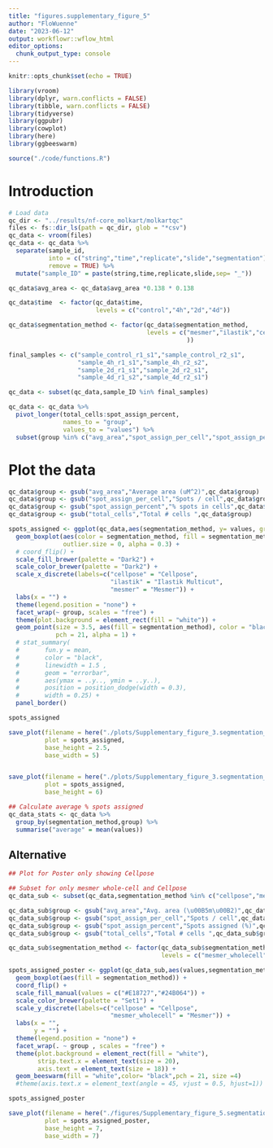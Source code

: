 ```yaml
---
title: "figures.supplementary_figure_5"
author: "FloWuenne"
date: "2023-06-12"
output: workflowr::wflow_html
editor_options:
  chunk_output_type: console
---
```


```r
knitr::opts_chunk$set(echo = TRUE)

library(vroom)
library(dplyr, warn.conflicts = FALSE)
library(tibble, warn.conflicts = FALSE)
library(tidyverse)
library(ggpubr)
library(cowplot)
library(here)
library(ggbeeswarm)

source("./code/functions.R")
```

# Introduction

```r
# Load data
qc_dir <- "../results/nf-core_molkart/molkartqc"
files <- fs::dir_ls(path = qc_dir, glob = "*csv")
qc_data <- vroom(files)
qc_data <- qc_data %>%
  separate(sample_id,
           into = c("string","time","replicate","slide","segmentation"),
           remove = TRUE) %>%
  mutate("sample_ID" = paste(string,time,replicate,slide,sep= "_"))

qc_data$avg_area <- qc_data$avg_area *0.138 * 0.138

qc_data$time  <- factor(qc_data$time,
                        levels = c("control","4h","2d","4d"))

qc_data$segmentation_method <- factor(qc_data$segmentation_method,
                                      levels = c("mesmer","ilastik","cellpose"
                                                 ))

final_samples <- c("sample_control_r1_s1","sample_control_r2_s1",
                   "sample_4h_r1_s1","sample_4h_r2_s2",
                   "sample_2d_r1_s1","sample_2d_r2_s1",
                   "sample_4d_r1_s2","sample_4d_r2_s1")

qc_data <- subset(qc_data,sample_ID %in% final_samples)

qc_data <- qc_data %>%
  pivot_longer(total_cells:spot_assign_percent,
               names_to = "group",
               values_to = "values") %>%
  subset(group %in% c("avg_area","spot_assign_per_cell","spot_assign_percent","total_cells"))
```

# Plot the data

```r
qc_data$group <- gsub("avg_area","Average area (uM^2)",qc_data$group)
qc_data$group <- gsub("spot_assign_per_cell","Spots / cell",qc_data$group)
qc_data$group <- gsub("spot_assign_percent","% spots in cells",qc_data$group)
qc_data$group <- gsub("total_cells","Total # cells ",qc_data$group)

spots_assigned <- ggplot(qc_data,aes(segmentation_method, y= values, group = segmentation_method)) +
  geom_boxplot(aes(color = segmentation_method, fill = segmentation_method),
               outlier.size = 0, alpha = 0.3) +
  # coord_flip() +
  scale_fill_brewer(palette = "Dark2") +
  scale_color_brewer(palette = "Dark2") +
  scale_x_discrete(labels=c("cellpose" = "Cellpose",
                            "ilastik" = "Ilastik Multicut",
                            "mesmer" = "Mesmer")) +
  labs(x = "") +
  theme(legend.position = "none") +
  facet_wrap(~ group, scales = "free") +
  theme(plot.background = element_rect(fill = "white")) +
  geom_point(size = 3.5, aes(fill = segmentation_method), color = "black" ,
             pch = 21, alpha = 1) +
  # stat_summary(
  #       fun.y = mean,
  #       color = "black",
  #       linewidth = 1.5 ,
  #       geom = "errorbar", 
  #       aes(ymax = ..y.., ymin = ..y..),
  #       position = position_dodge(width = 0.3), 
  #       width = 0.25) +
  panel_border()

spots_assigned

save_plot(filename = here("./plots/Supplementary_figure_3.segmentation_metrics.png"),
          plot = spots_assigned,
          base_height = 2.5,
          base_width = 5)


save_plot(filename = here("./plots/Supplementary_figure_3.segmentation_metrics.pdf"),
          plot = spots_assigned,
          base_height = 6)
```

```r
## Calculate average % spots assigned
qc_data_stats <- qc_data %>%
  group_by(segmentation_method,group) %>%
  summarise("average" = mean(values))
```

## Alternative

```r
## Plot for Poster only showing Cellpose

## Subset for only mesmer whole-cell and Cellpose
qc_data_sub <- subset(qc_data,segmentation_method %in% c("cellpose","mesmer_wholecell"))

qc_data_sub$group <- gsub("avg_area","Avg. area (\u00B5m\u00B2)",qc_data_sub$group)
qc_data_sub$group <- gsub("spot_assign_per_cell","Spots / cell",qc_data_sub$group)
qc_data_sub$group <- gsub("spot_assign_percent","Spots assigned (%)",qc_data_sub$group)
qc_data_sub$group <- gsub("total_cells","Total # cells ",qc_data_sub$group)

qc_data_sub$segmentation_method <- factor(qc_data_sub$segmentation_method,
                                          levels = c("mesmer_wholecell","cellpose"))

spots_assigned_poster <- ggplot(qc_data_sub,aes(values,segmentation_method)) +
  geom_boxplot(aes(fill = segmentation_method)) +
  coord_flip() +
  scale_fill_manual(values = c("#E18727","#24B064")) +
  scale_color_brewer(palette = "Set1") +
  scale_y_discrete(labels=c("cellpose" = "Cellpose",
                            "mesmer_wholecell" = "Mesmer")) +
  labs(x = "",
       y = "") +
  theme(legend.position = "none") +
  facet_wrap(. ~ group , scales = "free") +
  theme(plot.background = element_rect(fill = "white"),
        strip.text.x = element_text(size = 20),
        axis.text = element_text(size = 18)) +
  geom_beeswarm(fill = "white",color= "black",pch = 21, size =4)
  #theme(axis.text.x = element_text(angle = 45, vjust = 0.5, hjust=1))

spots_assigned_poster

save_plot(filename = here("./figures/Supplementary_figure_5.segmentation_metrics.poster.eps"),
          plot = spots_assigned_poster,
          base_height = 7,
          base_width = 7)
```
